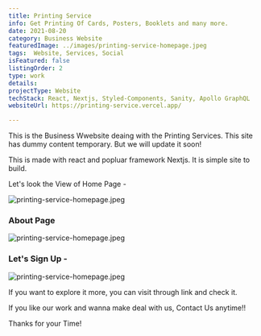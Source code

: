 ```yaml
---
title: Printing Service
info: Get Printing Of Cards, Posters, Booklets and many more.
date: 2021-08-20
category: Business Website
featuredImage: ../images/printing-service-homepage.jpeg
tags:  Website, Services, Social
isFeatured: false
listingOrder: 2
type: work
details:  
projectType: Website
techStack: React, Nextjs, Styled-Components, Sanity, Apollo GraphQL
websiteUrl: https://printing-service.vercel.app/

---
```


This is the Business Wwebsite deaing with the Printing Services.
This site has dummy content temporary.
But we will update it soon!

This is made with react and popluar framework Nextjs.
It is simple site to build.

Let's look the View of Home Page -

![printing-service-homepage.jpeg](../images/printing-service-homepage.jpeg)

### About Page

![printing-service-homepage.jpeg](../images/printing-service-homepage.jpeg)

###  Let's Sign Up - 

![printing-service-homepage.jpeg](../images/printing-service-homepage.jpeg)



If you want to explore it more, you can visit through link and check it.

If you like our work and wanna make deal with us, Contact Us anytime!!

Thanks for your Time!
 
